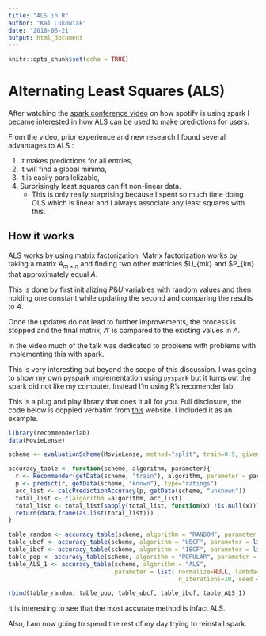 ```yaml
---
title: "ALS in R"
author: "Kai Lukowiak"
date: '2018-06-21'
output: html_document
---
```


```r
knitr::opts_chunk$set(echo = TRUE)
```


# Alternating Least Squares (ALS)

After watching the [spark conference video](https://www.youtube.com/watch?v=FgGjc5oabrA) on how spotify is using spark I became interested in how ALS can be used to make predictions for users. 

From the video, prior experience and new research I found several advantages to ALS :

1. It makes predictions for all entries,
1. It will find a global minima,
1. It is easily parallelizable,
1. Surprisingly least squares can fit non-linear data. 
    - This is only really surprising because I spent so much time doing OLS which is linear and I always associate any least squares with this.

## How it works

ALS works by using matrix factorization. Matrix factorization works by taking a matrix $A_{m \times n}$ and finding two other matricies $U_{m\times k} and $P_{k\times n} that approximately equal $A$.

This is done by first initializing $P \& U$ variables with random values and then holding one constant while updating the second and comparing the results to $A$. 

Once the updates do not lead to further improvements, the process is stopped and the final matrix, $A'$ is compared to the existing values in $A$. 

In the video much of the talk was dedicated to problems with problems with implementing this with
spark. 

This is very interesting but beyond the scope of this discussion. I was going to show my own pyspark implementation 
using `pyspark` but it turns out the spark did not like my computer. Instead I'm using R's recomender lab. 

This is a plug and play library that does it all for you. Full disclosure, the code below is coppied verbatim from [this](http://www.infofarm.be/articles/alternating-least-squares-algorithm-recommenderlab)
website. I included it as an example. 


```r
library(recommenderlab)
data(MovieLense)
```


```r
scheme <- evaluationScheme(MovieLense, method="split", train=0.9, given=-5, goodRating=4)

accuracy_table <- function(scheme, algorithm, parameter){
  r <- Recommender(getData(scheme, "train"), algorithm, parameter = parameter)
  p <- predict(r, getData(scheme, "known"), type="ratings")                      
  acc_list <- calcPredictionAccuracy(p, getData(scheme, "unknown"))
  total_list <- c(algorithm =algorithm, acc_list)
  total_list <- total_list[sapply(total_list, function(x) !is.null(x))]
  return(data.frame(as.list(total_list)))
}

table_random <- accuracy_table(scheme, algorithm = "RANDOM", parameter = NULL)
table_ubcf <- accuracy_table(scheme, algorithm = "UBCF", parameter = list(nn=50))
table_ibcf <- accuracy_table(scheme, algorithm = "IBCF", parameter = list(k=50))
table_pop <- accuracy_table(scheme, algorithm = "POPULAR", parameter = NULL)
table_ALS_1 <- accuracy_table(scheme, algorithm = "ALS", 
                              parameter = list( normalize=NULL, lambda=0.1, n_factors=200, 
                                                n_iterations=10, seed = 1234, verbose = TRUE))

rbind(table_random, table_pop, table_ubcf, table_ibcf, table_ALS_1)

```


It is interesting to see that the most accurate method is infact ALS.

Also, I am now going to spend the rest of my day trying to reinstall spark.